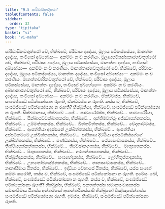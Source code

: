 ```yaml
---
title: "9.5 පාරිවාසිකාදිකථා"
tableOfContents: false
sidebar:
  order: 32
type: "tipitaka"
basket: "vi"
book: "vi-maha"
---
```



<DynamicBreadcrumb />

<Division number="393" book="vi-maha">

<Paragraph number="1806" book="vi-maha">
පාරිවාසිකචතුත්ථෝ චේ, භික්ඛවේ, පරිවාසං දදේය්‍ය, මූලාය පටිකස්සේය්‍ය, මානත්තං දදේය්‍ය, තංවීසෝ අබ්භේය්‍ය—  අකම්මං න ච කරණීයං. මූලායපටිකස්සනාරහචතුත්ථෝ චේ, භික්ඛවේ, පරිවාසං දදේය්‍ය, මූලාය පටිකස්සේය්‍ය, මානත්තං දදේය්‍ය, තංවීසෝ අබ්භේය්‍ය—  අකම්මං න ච කරණීයං. මානත්තාරහචතුත්ථෝ චේ, භික්ඛවේ, පරිවාසං දදේය්‍ය, මූලාය පටිකස්සේය්‍ය, මානත්තං දදේය්‍ය, තංවීසෝ අබ්භේය්‍ය—  අකම්මං න ච කරණීයං. මානත්තචාරිකචතුත්ථෝ චේ, භික්ඛවේ, පරිවාසං දදේය්‍ය, මූලාය පටිකස්සේය්‍ය, මානත්තං දදේය්‍ය, තංවීසෝ අබ්භේය්‍ය—  අකම්මං න ච කරණීයං. අබ්භානාරහචතුත්ථෝ චේ, භික්ඛවේ, පරිවාසං දදේය්‍ය, මූලාය පටිකස්සේය්‍ය, මානත්තං දදේය්‍ය, තංවීසෝ අබ්භේය්‍ය—  අකම්මං න ච කරණීයං.
</Paragraph>

</Division>
<Division number="394" book="vi-maha">

<Paragraph number="1807" book="vi-maha">
ඒකච්චස්ස, භික්ඛවේ, සංඝමජ්ඣේ පටික්කෝසනා රුහති, ඒකච්චස්ස න රුහති. කස්ස ච, භික්ඛවේ, සංඝමජ්ඣේ පටික්කෝසනා න රුහති? භික්ඛුනියා, භික්ඛවේ, සංඝමජ්ඣේ පටික්කෝසනා න රුහති. සික්ඛමානාය, භික්ඛවේ …පේ…  සාමණේරස්ස, භික්ඛවේ…  සාමණේරියා, භික්ඛවේ…  සික්ඛාපච්චක්ඛාතකස්ස, භික්ඛවේ…  අන්තිමවත්ථුං අජ්ඣාපන්නකස්ස, භික්ඛවේ…  උම්මත්තකස්ස, භික්ඛවේ…  ඛිත්තචිත්තස්ස, භික්ඛවේ…  වේදනාට්ටස්ස, භික්ඛවේ…  ආපත්තියා අදස්සනේ උක්ඛිත්තකස්ස, භික්ඛවේ…  ආපත්තියා අප්පටිකම්මේ උක්ඛිත්තකස්ස, භික්ඛවේ…  පාපිකාය දිට්ඨියා අප්පටිනිස්සග්ගේ උක්ඛිත්තකස්ස, භික්ඛවේ…  පණ්ඩකස්ස, භික්ඛවේ…  ථේය්‍යසංවාසකස්ස, භික්ඛවේ…  තිත්ථියපක්කන්තකස්ස, භික්ඛවේ…  තිරච්ඡානගතස්ස, භික්ඛවේ…  මාතුඝාතකස්ස, භික්ඛවේ…  පිතුඝාතකස්ස, භික්ඛවේ…  අරහන්තඝාතකස්ස, භික්ඛවේ…  භික්ඛුනිදූසකස්ස, භික්ඛවේ…  සංඝභේදකස්ස, භික්ඛවේ…  ලෝහිතුප්පාදකස්ස, භික්ඛවේ…  උභතෝබ්‍යඤ්ජනකස්ස, භික්ඛවේ…  නානාසංවාසකස්ස, භික්ඛවේ…  නානාසීමාය ඨිතස්ස, භික්ඛවේ…  ඉද්ධියා වේහාසේ ඨිතස්ස, භික්ඛවේ, යස්ස සංඝෝ කම්මං කරෝති, තස්ස ච, භික්ඛවේ, සංඝමජ්ඣේ පටික්කෝසනා න රුහති. ඉමේසං ඛෝ, භික්ඛවේ, සංඝමජ්ඣේ පටික්කෝසනා න රුහති.
</Paragraph>

<Paragraph number="1808" book="vi-maha">
කස්ස ච, භික්ඛවේ, සංඝමජ්ඣේ පටික්කෝසනා රුහති? භික්ඛුස්ස, භික්ඛවේ, පකතත්තස්ස සමානසංවාසකස්ස සමානසීමාය ඨිතස්ස අන්තමසෝ ආනන්තරිකස්සාපි භික්ඛුනෝ විඤ්ඤාපේන්තස්ස සංඝමජ්ඣේ පටික්කෝසනා රුහති. ඉමස්ස, භික්ඛවේ, සංඝමජ්ඣේ පටික්කෝසනා රුහති.
</Paragraph>
</Division>